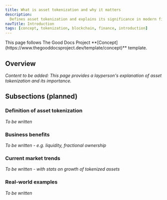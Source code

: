 ```yaml
---
title: What is asset tokenization and why it matters
description:
  Defines asset tokenization and explains its significance in modern finance
navTitle: Introduction
tags: [concept, tokenization, blockchain, finance, introduction]
---
```


<Callout type="info" title="Template guide">
  This page follows The Good Docs Project
  **[Concept](https://www.thegooddocsproject.dev/template/concept)** template.
</Callout>

## Overview

_Content to be added: This page provides a layperson's explanation of asset
tokenization and its importance._

## Subsections (planned)

### Definition of asset tokenization

_To be written_

### Business benefits

_To be written - e.g. liquidity, fractional ownership_

### Current market trends

_To be written - with stats on growth of tokenized assets_

### Real-world examples

_To be written_
